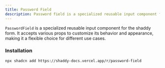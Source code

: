 ```yaml
---
title: Password Field
description: Password field is a specialized reusable input component for shaddy form.
---
```


`PasswordField` is a specialized reusable input component for the shaddy form. It accepts various props to customize its behavior and appearance, making it a flexible choice for different use cases.

<ComponentPreview name="password-field-example"/>

### Installation
```bash
npx shadcn add https://shaddy-docs.vercel.app/r/password-field
```